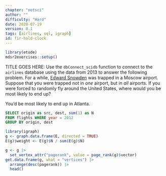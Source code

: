 ```yaml
---
chapter: "netsci"
author: ""
difficulty: "Hard"
date: 2020-07-19 
version: 0.1
tags: [airlines, sql, igraph]
id: fir-hold-clock
---
```


```r
library(etude)
mdsr2exercises::setup()
```

TITLE GOES HERE: Use the `dbConnect_scidb` function to connect to the `airlines` database using the data from 2013 to answer the following problem.  For a while, [Edward Snowden](https://en.wikipedia.org/wiki/Edward_Snowden) was trapped in a Moscow airport. Suppose that you were trapped not in *one* airport, but in *all* airports. If you were forced to randomly fly around the United States, where would you be most likely to end up? 

<!--begin-answer-->

You'd be most likely to end up in Atlanta.

```sql
SELECT origin as src, dest, sum(1) as N
FROM flights WHERE year = 2012 
GROUP BY origin, dest
```

```r
library(igraph)
g <- graph.data.frame(E, directed = TRUE)
E(g)$weight <- E(g)$N / sum(E(g)$N)

g <- g |>
  set_vertex_attr("pagerank", value = page_rank(g)$vector)
get.data.frame(g, what = "vertices") |>
  arrange(desc(pagerank)) |>
  head()
```

  <!--end-answer-->


